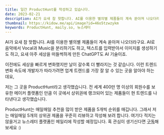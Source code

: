 ```yaml
---
title: 일간 ProductHunt를 작성하고 있습니다.
date: 2023-02-21
description: AI가 요새 참 핫합니다. AI를 이용한 별의별 제품들이 계속 쏟아져 나오더라구요.
thumbnail: https://kidow.me/api/image?id=46o5tzwzykm
keywords: ProductHunt, maily.so, 뉴스레터
---
```



<Frontmatter />
<BackTop />

AI가 요새 참 핫합니다. AI를 이용한 별의별 제품들이 계속 쏟아져 나오더라구요. AI로 음악에서 Vocal과 Music을 분리하기도 하고, 텍스트를 입력받아서 이미지를 생성하기도 하고, 요새 아주 세상을 떠들썩하게 만든 ChatGPT도 AI 기술이죠.

이전에도 세상을 빠르게 변화했지만 날이 갈수록 더 빨라지는 것 같습니다. 이런 트렌드 변화 속도에 개발자가 따라가려면 업계 트렌드를 가장 잘 알 수 있는 곳을 알아야 하는 데요,

저는 그 곳을 ProductHunt라고 생각했습니다. 전 세계 400만 명 이상의 회원수를 보유한 메이커 플랫폼인 만큼 이 곳에서 상위권에 랭크되어 있는 제품들이 현 트렌드를 나타낸다고 생각했습니다.

ProductHunt는 매일매일 추천을 많이 받은 제품을 5개씩 순위를 매깁니다. 그래서 저는 매일매일 5개의 상위권 제품을 꾸준히 리뷰하고 작성해 보려 합니다.
여기다 적지는 않을거고 뉴스레터 플랫폼인 메일리에 작성할 예정입니다. 혹 관심이 생기신다면 [구독](https://maily.so/kidow)해보세요 :)

<Figure caption="일간 ProductHunt" image="/contents/22/ProductHunt.png" />

<ShareButtons />
<Comment />

